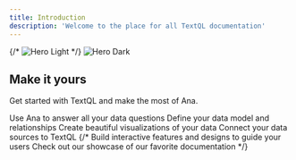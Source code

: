 ```yaml
---
title: Introduction
description: 'Welcome to the place for all TextQL documentation'
---
```


{/* <img
  className="block dark:hidden"
  src="/images/hero-light.svg"
  alt="Hero Light"
/> */}
<img
  className=""
  src="/images/hero-new.png"
  alt="Hero Dark"
/>

## Make it yours

Get started with TextQL and make the most of Ana.

<CardGroup cols={2}>
  <Card
  title="Ana"
  icon="comments"
  href="/core/ana"
  >
  Use Ana to answer all your data questions
  </Card>
  <Card
    title="Ontology"
    icon="diagram-project"
    href="/core/ontology"
  >
    Define your data model and relationships
  </Card>
  <Card
    title="Visualizations"
    icon="chart-pie"
    href="/core/visualizations"
  >
    Create beautiful visualizations of your data
  </Card>
  <Card
    title="Connectors"
    icon="down-left-and-up-right-to-center"
    href="/core/connectors"
  >
    Connect your data sources to TextQL
  </Card>
{/*   <Card
    title="Add Components"
    icon="screwdriver-wrench"
    href="https://mintlify.com/docs/components/accordion"
  >
    Build interactive features and designs to guide your users
  </Card>
  <Card
    title="Get Inspiration"
    icon="stars"
    href="https://mintlify.com/showcase"
  >
    Check out our showcase of our favorite documentation
  </Card> */}
  
</CardGroup>
